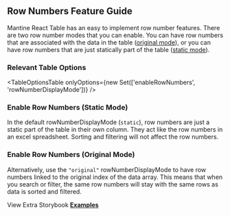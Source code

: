 
<Head>
  <title>Row Numbers Feature Guide - Mantine React Table Docs</title>
  <meta
    name="description"
    content="How to use and customize automatic row numbers in Mantine React Table"
  />
</Head>

## Row Numbers Feature Guide

Mantine React Table has an easy to implement row number features. There are two row number modes that you can enable. You can have row numbers that are associated with the data in the table ([original mode](<#enable-row-numbers-(original-mode)>)), or you can have row numbers that are just statically part of the table ([static mode](<#enable-row-numbers-(static-mode)>)).

### Relevant Table Options

<TableOptionsTable
  onlyOptions={new Set(['enableRowNumbers', 'rowNumberDisplayMode'])}
/>

### Enable Row Numbers (Static Mode)

In the default rowNumberDisplayMode (`static`), row numbers are just a static part of the table in their own column. They act like the row numbers in an excel spreadsheet. Sorting and filtering will not affect the row numbers.

<StaticExample />

### Enable Row Numbers (Original Mode)

Alternatively, use the `"original"` rowNumberDisplayMode to have row numbers linked to the original index of the data array. This means that when you search or filter, the same row numbers will stay with the same rows as data is sorted and filtered.

<OriginalExample />

View Extra Storybook **[Examples](https://www.mantine-react-table.dev/?path=/story/features-row-number-examples)**
